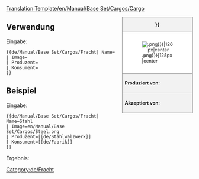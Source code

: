 <noinclude>[[Translation:Template/en/Manual/Base Set/Cargos/Cargo]]</noinclude><noinclude></noinclude><!--
--><div style="float:right; width:15em; font-size:90%; border:1px solid gray; background-color:#f2f2f2; margin-left:1em; margin-bottom:1em">
<div style="text-align:center; border-bottom:1px solid gray"><strong>{{{Name|{{PAGENAME}}}}}</strong></div>
<div style="padding:1em; background-color:white">[[File:{{{Image|{{PAGENAME}}.png}}}|128px|center]]</div>
<div style="border-top:1px solid gray; padding:0.5em"><strong>Produziert von:</strong> {{{Produzent}}}</div>
<div style="border-top:1px solid gray; padding:0.5em"><strong>Akzeptiert von:</strong> {{{Konsument}}}</div>
</div><noinclude>

{{en/-}}
==Verwendung==
Eingabe:
<pre>{{de/Manual/Base Set/Cargos/Fracht| Name=
| Image=
| Produzent=
| Konsument=
}}</pre>

==Beispiel==
Eingabe:
<pre>{{de/Manual/Base Set/Cargos/Fracht| Name=Stahl
| Image=en/Manual/Base Set/Cargos/Steel.png
| Produzent=[[de/Stahlwalzwerk]]
| Konsument=[[de/Fabrik]]
}}</pre>
Ergebnis:
{{de/Manual/Base Set/Cargos/Fracht| Name=Stahl
| Image=en/Manual/Base Set/Cargos/Steel.png
| Produzent=[[de/Stahlwalzwerk]]
| Konsument=[[de/Fabrik]]
}}
</noinclude><includeonly>[[Category:de/Fracht]]</includeonly>